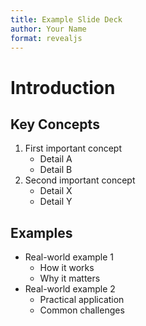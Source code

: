 ```yaml
---
title: Example Slide Deck
author: Your Name
format: revealjs
---
```


# Introduction

## Key Concepts

1. First important concept
   - Detail A
   - Detail B
2. Second important concept
   - Detail X
   - Detail Y

## Examples

- Real-world example 1
  - How it works
  - Why it matters
- Real-world example 2
  - Practical application
  - Common challenges
